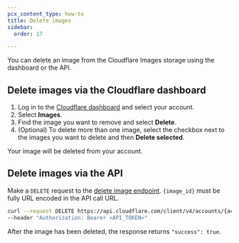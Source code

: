 ```yaml
---
pcx_content_type: how-to
title: Delete images
sidebar:
  order: 17

---
```


You can delete an image from the Cloudflare Images storage using the dashboard or the API.

## Delete images via the Cloudflare dashboard

1. Log in to the [Cloudflare dashboard](https://dash.cloudflare.com/login) and select your account.
2. Select **Images**.
3. Find the image you want to remove and select **Delete**.
4. (Optional) To delete more than one image, select the checkbox next to the images you want to delete and then **Delete selected**.

Your image will be deleted from your account.

## Delete images via the API

Make a `DELETE` request to the [delete image endpoint](/api/resources/images/subresources/v1/methods/delete/). `{image_id}` must be fully URL encoded in the API call URL.

```bash
curl --request DELETE https://api.cloudflare.com/client/v4/accounts/{account_id}/images/v1/{image_id} \
--header "Authorization: Bearer <API_TOKEN>"
```

After the image has been deleted, the response returns `"success": true`.
